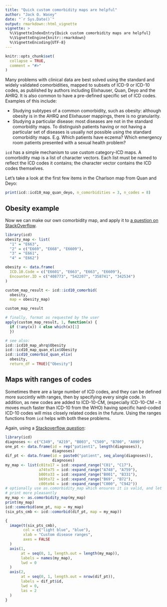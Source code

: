 ```yaml
---
title: "Quick custom comorbidity maps are helpful"
author: "Jack O. Wasey"
date: "`r Sys.Date()`"
output: rmarkdown::html_vignette
vignette: >
  %\VignetteIndexEntry{Quick custom comorbidity maps are helpful}
  %\VignetteEngine{knitr::rmarkdown}
  %\VignetteEncoding{UTF-8}
---
```


```r
knitr::opts_chunk$set(
  collapse = TRUE,
  comment = "#>"
)
```


Many problems with clinical data are best solved using the standard and widely validated comorbidities, mapped to subsets of ICD-9 or ICD-10 codes, as published by authors including Elixhauser, Quan, Deyo and the AHRQ. It is also common to have a pre-defined specific set of ICD codes. Examples of this include:
 
 - Studying subtypes of a common comorbidity, such as obesity: although obesity is in the AHRQ and Elixhauser mappings, there is no granularity.
 - Studying a particular disease: most diseases are not in the standard comorbidity maps. To distinguish patients having or not having a particular set of diseases is usually not possible using the standard comorbidity maps. E.g. Which patients have eczema? Which emergency room patients presented with a sexual health problem?
 
 `icd` has a simple mechanism to use custom category-ICD maps. A comorbidity map is a list of character vectors. Each list must be named to reflect the ICD codes it contains; the character vector contains the ICD codes themselves.
 
 Let's take a look at the first few items in the Charlson map from Quan and Deyo:
```r
print(icd::icd10_map_quan_deyo, n_comorbidities = 3, n_codes = 8)
```

## Obesity example

Now we can make our own comorbidity map, and apply it to [a question on StackOverflow](https://stackoverflow.com/questions/53954537/creating-categorical-variable-in-r/53954950#53954950).

```r
library(icd)
obesity_map <- list(
  "1" = "E663",
  "2" = c("E669", "E668", "E6609"),
  "3" = "E661",
  "4" = "E662")

obesity <- data.frame(
  ICD.10.Code = c("E6601", "E663", "E663", "E6609"),
  Encounter.ID = c("408773", "542207", "358741", "342534")
)

custom_map_result <- icd::icd10_comorbid(
  obesity,
  map = obesity_map)

custom_map_result

# finally, format as requested by the user
apply(custom_map_result, 1, function(x) {
  if (!any(x)) 4 else which(x)[1]
  })

# see also:
icd::icd10_map_ahrq$Obesity
icd::icd10_map_quan_elix$Obesity
icd::icd10_comorbid_quan_elix(
  obesity,
  return_df = TRUE)["Obesity"]
```
## Maps with ranges of codes

Sometimes there are a large number of ICD codes, and they can be defined more succintly with ranges, then by specifying every single code. In addition, as new codes are added to ICD-10-CM, (especially ICD-10-CM -- it moves much faster than ICD-10 from the WHO) having specific hard-coded ICD-10 codes will miss closely related codes in the future. Using the ranges functions from `icd` helps with both these problems.

Again, using a [Stackoverflow question](https://stackoverflow.com/questions/54245282/how-to-compare-icd-10-character-string-or-search-whether-a-diagnosis-fall-into-t/54277842#54277842):
```r
library(icd)
diagnoses <- c("C349", "A219", "B003", "C509", "B700", "A090")
one_pt <- data.frame(id = rep("patient1", length(diagnoses)),
                     diagnoses)
dif_pt <- data.frame(id = paste0("patient", seq_along(diagnoses)),
                     diagnoses)
my_map <- list(c01to17 = icd::expand_range("C01", "C17"),
               a74to75 = icd::expand_range("A748", "A759"),
               b00to33 = icd::expand_range("B001", "B331"),
               b69to72 = icd::expand_range("B69", "B72"),
               c00to94 = icd::expand_range("C000", "C942"))
# optionally use as.comorbidity_map which ensures it is valid, and let's it
# print more pleasantly
my_map <- as.comorbidity_map(my_map)
print(my_map)
icd::comorbid(one_pt, map = my_map)
(six_pts_cmb <- icd::comorbid(dif_pt, map = my_map))
```

```r
{
  image(t(six_pts_cmb),
        col = c("light blue", "blue"), 
        xlab = "Custom disease ranges",
        axes = FALSE
  )
  axis(1, 
       at = seq(0, 1, length.out = length(my_map)),
       labels = names(my_map),
       lwd = 0
  )
  axis(2, 
       at = seq(0, 1, length.out = nrow(dif_pt)),
       labels = dif_pt$id,
       lwd = 0,
       las = 2
  )
}
```
